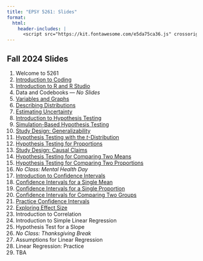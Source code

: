 ```yaml
---
title: "EPSY 5261: Slides"
format: 
  html:
    header-includes: |
      <script src="https://kit.fontawesome.com/e5da75ca36.js" crossorigin="anonymous"></script>
---
```


## Fall 2024 Slides

1. Welcome to 5261
2. [Introduction to Coding](d02-introduction-to-coding.html)
3. [Introduction to R and R Studio](d03-introduction-to-r-and-rstudio.html)
4. Data and Codebooks --- *No Slides*
5. [Variables and Graphs](d05-variables-and-graphs.html)
6. [Describing Distributions](d06-describing-distributions.html)
7. [Estimating Uncertainty](d07-estimating-uncertainty.html)
8. [Introduction to Hypothesis Testing](d08-introduction-to-hypothesis-testing.html)
9. [Simulation-Based Hypothesis Testing](d09-simulation-based-hypothesis-testing.html)
10. [Study Design: Generalizability](d10-study-design-generalizability.html)
11. [Hypothesis Testing with the *t*-Distribution](d11-hypothesis-testing-with-the-t-distribution.html)
12. [Hypothesis Testing for Proportions](d12-hypothesis-testing-for-proportions.html)
13. [Study Design: Causal Claims](d13-study-design-causal-claims.html)
14. [Hypothesis Testing for Comparing Two Means](d14-hypothesis-testing-for-comparing-two-means.html)
15. [Hypothesis Testing for Comparing Two Proportions](d15-hypothesis-testing-for-comparing-two-proportions.html)
16. *No Class: Mental Health Day*
17. [Introduction to Confidence Intervals](d17-introduction-to-confidence-intervals.html)
18. [Confidence Intervals for a Single Mean](d18-confidence-interval-for-a-single-mean.html)
19. [Confidence Intervals for a Single Proportion](d19-confidence-interval-for-a-single-proportion.html)
20. [Confidence Intervals for Comparing Two Groups](d20-confidence-interval-for-comparing-two-groups.html)
21. [Practice Confidence Intervals](d21-practice-confidence-intervals.html)
22. [Exploring Effect Size](d22-exploring-effect-size.html)
23. Introduction to Correlation
24. Introduction to Simple Linear Regression
25. Hypothesis Test for a Slope
26. *No Class: Thanksgiving Break*
27. Assumptions for Linear Regression
28. Linear Regression: Practice
29. TBA

